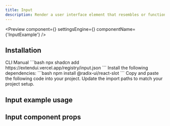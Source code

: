 ```yaml
---
title: Input
description: Render a user interface element that resembles or functions as an input field, allowing the user to provide text or other data.
---
```


<Preview
  component={<InputExample />}
  settingsEngine={<InputSettingsEngine />}
  componentName={'InputExample'}
/>

## Installation

<Tabs defaultValue="cli">
  <TabsList>
    <TabsTrigger value="cli">CLI</TabsTrigger>
    <TabsTrigger value="manual">Manual</TabsTrigger>
  </TabsList>
  <TabsContent value="cli">
    ```bash npx shadcn add https://extendui.vercel.app/registry/input.json ```
  </TabsContent>
  <TabsContent value="manual">
    <Steps>
      <Step>
        Install the following dependencies: ```bash npm install
        @radix-ui/react-slot ```
      </Step>
      <Step>
        Copy and paste the following code into your project.
        <ComponentSource src={'input'} />
      </Step>
      <Step>Update the import paths to match your project setup.</Step>
    </Steps>
  </TabsContent>
</Tabs>

## Input example usage

## Input component props
